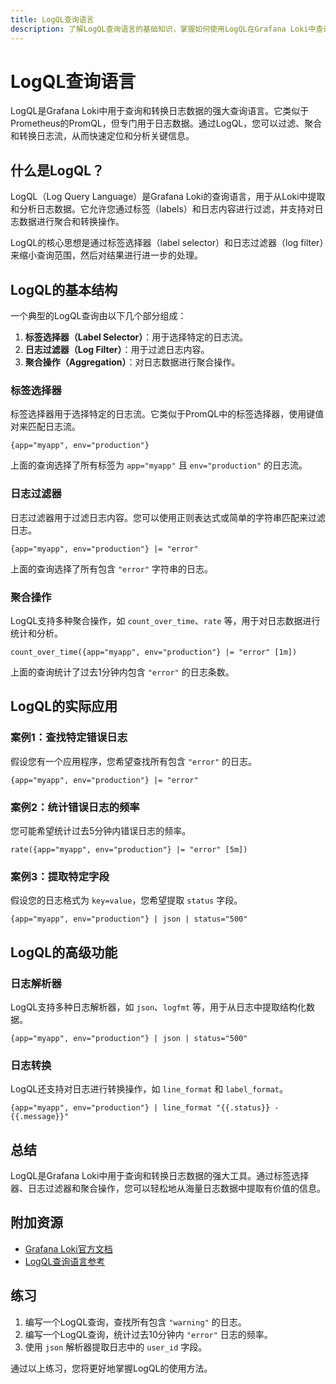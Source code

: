 ```yaml
---
title: LogQL查询语言
description: 了解LogQL查询语言的基础知识，掌握如何使用LogQL在Grafana Loki中查询和转换日志数据。
---
```


# LogQL查询语言

LogQL是Grafana Loki中用于查询和转换日志数据的强大查询语言。它类似于Prometheus的PromQL，但专门用于日志数据。通过LogQL，您可以过滤、聚合和转换日志流，从而快速定位和分析关键信息。

## 什么是LogQL？

LogQL（Log Query Language）是Grafana Loki的查询语言，用于从Loki中提取和分析日志数据。它允许您通过标签（labels）和日志内容进行过滤，并支持对日志数据进行聚合和转换操作。

LogQL的核心思想是通过标签选择器（label selector）和日志过滤器（log filter）来缩小查询范围，然后对结果进行进一步的处理。

## LogQL的基本结构

一个典型的LogQL查询由以下几个部分组成：

1. **标签选择器（Label Selector）**：用于选择特定的日志流。
2. **日志过滤器（Log Filter）**：用于过滤日志内容。
3. **聚合操作（Aggregation）**：对日志数据进行聚合操作。

### 标签选择器

标签选择器用于选择特定的日志流。它类似于PromQL中的标签选择器，使用键值对来匹配日志流。

```logql
{app="myapp", env="production"}
```

上面的查询选择了所有标签为 `app="myapp"` 且 `env="production"` 的日志流。

### 日志过滤器

日志过滤器用于过滤日志内容。您可以使用正则表达式或简单的字符串匹配来过滤日志。

```logql
{app="myapp", env="production"} |= "error"
```

上面的查询选择了所有包含 `"error"` 字符串的日志。

### 聚合操作

LogQL支持多种聚合操作，如 `count_over_time`、`rate` 等，用于对日志数据进行统计和分析。

```logql
count_over_time({app="myapp", env="production"} |= "error" [1m])
```

上面的查询统计了过去1分钟内包含 `"error"` 的日志条数。

## LogQL的实际应用

### 案例1：查找特定错误日志

假设您有一个应用程序，您希望查找所有包含 `"error"` 的日志。

```logql
{app="myapp", env="production"} |= "error"
```

### 案例2：统计错误日志的频率

您可能希望统计过去5分钟内错误日志的频率。

```logql
rate({app="myapp", env="production"} |= "error" [5m])
```

### 案例3：提取特定字段

假设您的日志格式为 `key=value`，您希望提取 `status` 字段。

```logql
{app="myapp", env="production"} | json | status="500"
```

## LogQL的高级功能

### 日志解析器

LogQL支持多种日志解析器，如 `json`、`logfmt` 等，用于从日志中提取结构化数据。

```logql
{app="myapp", env="production"} | json | status="500"
```

### 日志转换

LogQL还支持对日志进行转换操作，如 `line_format` 和 `label_format`。

```logql
{app="myapp", env="production"} | line_format "{{.status}} - {{.message}}"
```

## 总结

LogQL是Grafana Loki中用于查询和转换日志数据的强大工具。通过标签选择器、日志过滤器和聚合操作，您可以轻松地从海量日志数据中提取有价值的信息。

## 附加资源

- [Grafana Loki官方文档](https://grafana.com/docs/loki/latest/)
- [LogQL查询语言参考](https://grafana.com/docs/loki/latest/logql/)

## 练习

1. 编写一个LogQL查询，查找所有包含 `"warning"` 的日志。
2. 编写一个LogQL查询，统计过去10分钟内 `"error"` 日志的频率。
3. 使用 `json` 解析器提取日志中的 `user_id` 字段。

通过以上练习，您将更好地掌握LogQL的使用方法。
